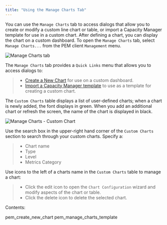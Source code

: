 ```yaml
---
title: "Using the Manage Charts Tab"
---
```


<div id="pem_manage_charts" class="registered_link"></div>


You can use the `Manage Charts` tab to access dialogs that allow you to create or modify a custom line chart or table, or import a Capacity Manager template for use in a custom chart. After defining a chart, you can display the chart on a custom dashboard. To open the `Manage Charts` tab, select `Manage Charts...` from the PEM client `Management` menu.

![Manage Charts tab](../../images/pem_manage_charts.png)

The `Manage Charts` tab provides a `Quick Links` menu that allows you to access dialogs to:

> -   [Create a New Chart](../04_toc_pem_features/10_pem_manage_charts/#pem_create_new_chart) for use on a custom dashboard.
> -   [Import a Capacity Manager template](../04_toc_pem_features/10_pem_manage_charts/#pem_manage_charts_template) to use as a template for creating a custom chart.

The `Custom Charts` table displays a list of user-defined charts; when a chart is newly added, the font displays in green. When you add an additional chart or refresh the screen, the name of the chart is displayed in black.

![Manage Charts - Custom Chart](../../images/pem_manage_charts_custom_chart.png)

Use the search box in the upper-right hand corner of the `Custom Charts` section to search through your custom charts. Specify a:

> -   Chart name
> -   Type
> -   Level
> -   Metrics Category

Use icons to the left of a charts name in the `Custom Charts` table to manage a chart:

> -   Click the edit icon to open the `Chart Configuration` wizard and modify aspects of the chart or table.
> -   Click the delete icon to delete the selected chart.

Contents:

<div class="toctree" maxdepth="2">

pem\_create\_new\_chart pem\_manage\_charts\_template

</div>

